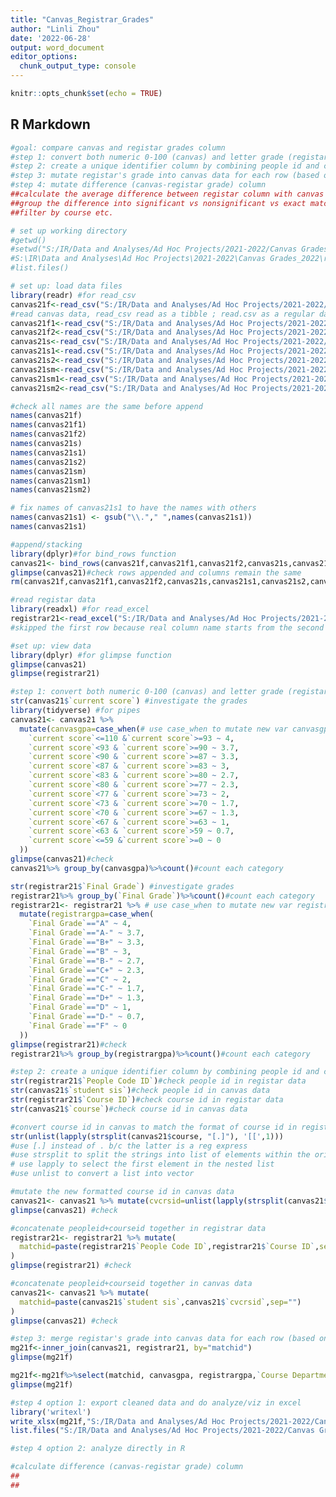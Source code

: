 ```yaml
---
title: "Canvas_Registrar_Grades"
author: "Linli Zhou"
date: '2022-06-28'
output: word_document
editor_options: 
  chunk_output_type: console
---
```


```r
knitr::opts_chunk$set(echo = TRUE)
```

## R Markdown

```r
#goal: compare canvas and registar grades column
#step 1: convert both numeric 0-100 (canvas) and letter grade (registar) into 4.0 scale grades
#step 2: create a unique identifier column by combining people id and course id in both data files
#step 3: mutate registar's grade into canvas data for each row (based on unique identifier)
#step 4: mutate difference (canvas-registar grade) column
##calculate the average difference between registar column with canvas column, 
##group the difference into significant vs nonsignificant vs exact match groups
##filter by course etc.
```


```r
# set up working directory
#getwd()
#setwd("S:/IR/Data and Analyses/Ad Hoc Projects/2021-2022/Canvas Grades_2022/raw data")
#S:\IR\Data and Analyses\Ad Hoc Projects\2021-2022\Canvas Grades_2022\raw data
#list.files()

# set up: load data files
library(readr) #for read_csv
canvas21f<-read_csv("S:/IR/Data and Analyses/Ad Hoc Projects/2021-2022/Canvas Grades_2022/raw data/1.grade_export_2021FallMain.csv")
#read canvas data, read_csv read as a tibble ; read.csv as a regular data frame
canvas21f1<-read_csv("S:/IR/Data and Analyses/Ad Hoc Projects/2021-2022/Canvas Grades_2022/raw data/3.grade_export_2021Fall1.csv")
canvas21f2<-read_csv("S:/IR/Data and Analyses/Ad Hoc Projects/2021-2022/Canvas Grades_2022/raw data/4.grade_export_2021Fall2.csv")
canvas21s<-read_csv("S:/IR/Data and Analyses/Ad Hoc Projects/2021-2022/Canvas Grades_2022/raw data/2.grade_export_2022SpringMain.csv")
canvas21s1<-read.csv("S:/IR/Data and Analyses/Ad Hoc Projects/2021-2022/Canvas Grades_2022/raw data/grade_export_Spring1_2022.csv")
canvas21s2<-read_csv("S:/IR/Data and Analyses/Ad Hoc Projects/2021-2022/Canvas Grades_2022/raw data/grade_export_Spring2_2022.csv" )
canvas21sm<-read_csv("S:/IR/Data and Analyses/Ad Hoc Projects/2021-2022/Canvas Grades_2022/raw data/grade_export_SummerMain_2021.csv")
canvas21sm1<-read_csv("S:/IR/Data and Analyses/Ad Hoc Projects/2021-2022/Canvas Grades_2022/raw data/grade_export_Summer1_2021.csv")
canvas21sm2<-read_csv("S:/IR/Data and Analyses/Ad Hoc Projects/2021-2022/Canvas Grades_2022/raw data/grade_export_Summer2_2021.csv")

#check all names are the same before append
names(canvas21f)
names(canvas21f1)
names(canvas21f2)
names(canvas21s)
names(canvas21s1)
names(canvas21s2)
names(canvas21sm)
names(canvas21sm1)
names(canvas21sm2)

# fix names of canvas21s1 to have the names with others
names(canvas21s1) <- gsub("\\."," ",names(canvas21s1))
names(canvas21s1)

#append/stacking
library(dplyr)#for bind_rows function
canvas21<- bind_rows(canvas21f,canvas21f1,canvas21f2,canvas21s,canvas21s1,canvas21s2,canvas21sm,canvas21sm1,canvas21sm2)#append/stacking data 
glimpse(canvas21)#check rows appended and columns remain the same
rm(canvas21f,canvas21f1,canvas21f2,canvas21s,canvas21s1,canvas21s2,canvas21sm,canvas21sm1,canvas21sm2)

#read registar data
library(readxl) #for read_excel
registrar21<-read_excel("S:/IR/Data and Analyses/Ad Hoc Projects/2021-2022/Canvas Grades_2022/raw data/2021-2022all.Student Info by Course and Fiscal Year.xlsx", skip=1)
#skipped the first row because real column name starts from the second row

#set up: view data
library(dplyr) #for glimpse function
glimpse(canvas21)
glimpse(registrar21)

```


```r
#step 1: convert both numeric 0-100 (canvas) and letter grade (registar) into 4.0 scale grades
str(canvas21$`current score`) #investigate the grades
library(tidyverse) #for pipes
canvas21<- canvas21 %>% 
  mutate(canvasgpa=case_when(# use case_when to mutate new var canvasgpa
    `current score`<=110 &`current score`>=93 ~ 4,
    `current score`<93 & `current score`>=90 ~ 3.7,
    `current score`<90 & `current score`>=87 ~ 3.3,
    `current score`<87 & `current score`>=83 ~ 3,
    `current score`<83 & `current score`>=80 ~ 2.7,
    `current score`<80 & `current score`>=77 ~ 2.3,
    `current score`<77 & `current score`>=73 ~ 2,
    `current score`<73 & `current score`>=70 ~ 1.7,
    `current score`<70 & `current score`>=67 ~ 1.3,
    `current score`<67 & `current score`>=63 ~ 1,
    `current score`<63 & `current score`>59 ~ 0.7,
    `current score`<=59 &`current score`>=0 ~ 0
  ))
glimpse(canvas21)#check
canvas21%>% group_by(canvasgpa)%>%count()#count each category

str(registrar21$`Final Grade`) #investigate grades
registrar21%>% group_by(`Final Grade`)%>%count()#count each category
registrar21<- registrar21 %>% # use case_when to mutate new var registrargpa
  mutate(registrargpa=case_when(
    `Final Grade`=="A" ~ 4,
    `Final Grade`=="A-" ~ 3.7,
    `Final Grade`=="B+" ~ 3.3,
    `Final Grade`=="B" ~ 3,
    `Final Grade`=="B-" ~ 2.7,
    `Final Grade`=="C+" ~ 2.3,
    `Final Grade`=="C" ~ 2,
    `Final Grade`=="C-" ~ 1.7,
    `Final Grade`=="D+" ~ 1.3,
    `Final Grade`=="D" ~ 1,
    `Final Grade`=="D-" ~ 0.7,
    `Final Grade`=="F" ~ 0
  ))
glimpse(registrar21)#check
registrar21%>% group_by(registrargpa)%>%count()#count each category
```


```r
#step 2: create a unique identifier column by combining people id and course id in both data files
str(registrar21$`People Code ID`)#check people id in registar data
str(canvas21$`student sis`)#check people id in canvas data
str(registrar21$`Course ID`)#check course id in registar data
str(canvas21$`course`)#check course id in canvas data

#convert course id in canvas to match the format of course id in registar data
str(unlist(lapply(strsplit(canvas21$course, "[.]"), '[[',1))) 
#use [.] instead of . b/c the latter is a reg express
#use strsplit to split the strings into list of elements within the original list
# use lapply to select the first element in the nested list
#use unlist to convert a list into vector

#mutate the new formatted course id in canvas data
canvas21<- canvas21 %>% mutate(cvcrsid=unlist(lapply(strsplit(canvas21$course, "[.]"), '[[',1)))
glimpse(canvas21) #check

#concatenate peopleid+courseid together in registrar data
registrar21<- registrar21 %>% mutate(
  matchid=paste(registrar21$`People Code ID`,registrar21$`Course ID`,sep="")
)
glimpse(registrar21) #check

#concatenate peopleid+courseid together in canvas data
canvas21<- canvas21 %>% mutate(
  matchid=paste(canvas21$`student sis`,canvas21$`cvcrsid`,sep="")
)
glimpse(canvas21) #check
```


```r
#step 3: merge registar's grade into canvas data for each row (based on unique identifier)
mg21f<-inner_join(canvas21, registrar21, by="matchid")
glimpse(mg21f)

mg21f<-mg21f%>%select(matchid, canvasgpa, registrargpa,`Course Department`, `Academic Year`,`Academic Term`,`Academic Session`,`Course ID`,`Course Name`,`Course Credits`,`Add Drop`,`Gender`,`Ethnicity`,`Program`,`Major`, `Semester GPA`,`Cumulative GPA`)
glimpse(mg21f)
```


```r
#step 4 option 1: export cleaned data and do analyze/viz in excel
library('writexl')
write_xlsx(mg21f,"S:/IR/Data and Analyses/Ad Hoc Projects/2021-2022/Canvas Grades_2022/gradalign_working.xlsx")
list.files("S:/IR/Data and Analyses/Ad Hoc Projects/2021-2022/Canvas Grades_2022")

```

```r
#step 4 option 2: analyze directly in R

#calculate difference (canvas-registar grade) column
##
##
```

